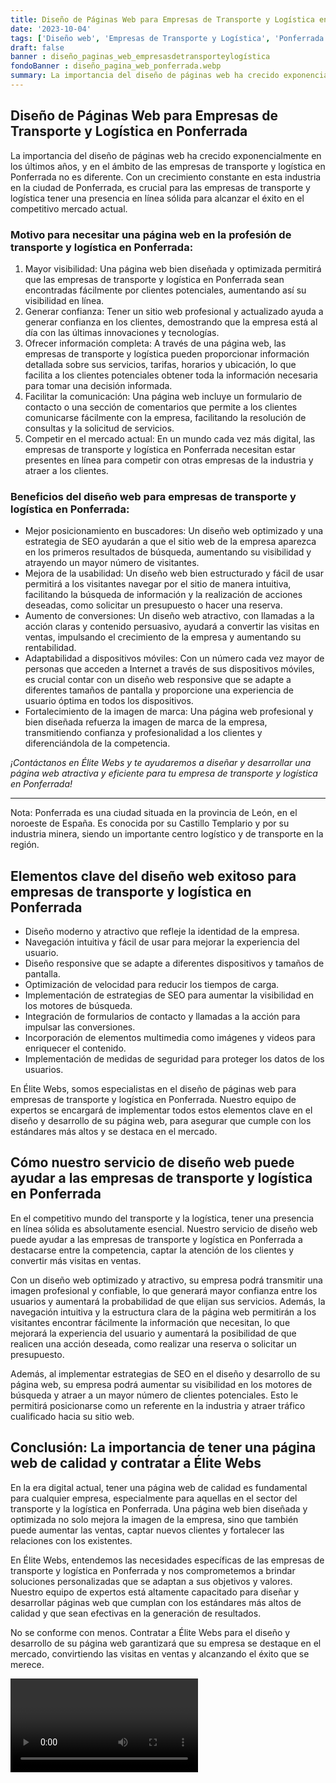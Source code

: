 ```yaml
---
title: Diseño de Páginas Web para Empresas de Transporte y Logística en Ponferrada
date: '2023-10-04'
tags: ['Diseño web', 'Empresas de Transporte y Logística', 'Ponferrada']
draft: false
banner : diseño_paginas_web_empresasdetransporteylogística
fondoBanner : diseño_pagina_web_ponferrada.webp
summary: La importancia del diseño de páginas web ha crecido exponencialmente en los últimos años, y en el ámbito de las empresas de transporte y logística en Ponferrada no es diferente. Con un crecimiento constante en esta industria en la ciudad de Ponferrada, es crucial para las empresas de transporte y logística tener una presencia en línea sólida para alcanzar el éxito en el competitivo mercado actual.
---
```


## Diseño de Páginas Web para Empresas de Transporte y Logística en Ponferrada

La importancia del diseño de páginas web ha crecido exponencialmente en los últimos años, y en el ámbito de las empresas de transporte y logística en Ponferrada no es diferente. Con un crecimiento constante en esta industria en la ciudad de Ponferrada, es crucial para las empresas de transporte y logística tener una presencia en línea sólida para alcanzar el éxito en el competitivo mercado actual.

### Motivo para necesitar una página web en la profesión de transporte y logística en Ponferrada:

1. Mayor visibilidad: Una página web bien diseñada y optimizada permitirá que las empresas de transporte y logística en Ponferrada sean encontradas fácilmente por clientes potenciales, aumentando así su visibilidad en línea.
2. Generar confianza: Tener un sitio web profesional y actualizado ayuda a generar confianza en los clientes, demostrando que la empresa está al día con las últimas innovaciones y tecnologías.
3. Ofrecer información completa: A través de una página web, las empresas de transporte y logística pueden proporcionar información detallada sobre sus servicios, tarifas, horarios y ubicación, lo que facilita a los clientes potenciales obtener toda la información necesaria para tomar una decisión informada.
4. Facilitar la comunicación: Una página web incluye un formulario de contacto o una sección de comentarios que permite a los clientes comunicarse fácilmente con la empresa, facilitando la resolución de consultas y la solicitud de servicios.
5. Competir en el mercado actual: En un mundo cada vez más digital, las empresas de transporte y logística en Ponferrada necesitan estar presentes en línea para competir con otras empresas de la industria y atraer a los clientes.

### Beneficios del diseño web para empresas de transporte y logística en Ponferrada:

- Mejor posicionamiento en buscadores: Un diseño web optimizado y una estrategia de SEO ayudarán a que el sitio web de la empresa aparezca en los primeros resultados de búsqueda, aumentando su visibilidad y atrayendo un mayor número de visitantes.
- Mejora de la usabilidad: Un diseño web bien estructurado y fácil de usar permitirá a los visitantes navegar por el sitio de manera intuitiva, facilitando la búsqueda de información y la realización de acciones deseadas, como solicitar un presupuesto o hacer una reserva.
- Aumento de conversiones: Un diseño web atractivo, con llamadas a la acción claras y contenido persuasivo, ayudará a convertir las visitas en ventas, impulsando el crecimiento de la empresa y aumentando su rentabilidad.
- Adaptabilidad a dispositivos móviles: Con un número cada vez mayor de personas que acceden a Internet a través de sus dispositivos móviles, es crucial contar con un diseño web responsive que se adapte a diferentes tamaños de pantalla y proporcione una experiencia de usuario óptima en todos los dispositivos.
- Fortalecimiento de la imagen de marca: Una página web profesional y bien diseñada refuerza la imagen de marca de la empresa, transmitiendo confianza y profesionalidad a los clientes y diferenciándola de la competencia.

*¡Contáctanos en Élite Webs y te ayudaremos a diseñar y desarrollar una página web atractiva y eficiente para tu empresa de transporte y logística en Ponferrada!*

---
Nota: Ponferrada es una ciudad situada en la provincia de León, en el noroeste de España. Es conocida por su Castillo Templario y por su industria minera, siendo un importante centro logístico y de transporte en la región.

<GifSeo />

<Cta />

## Elementos clave del diseño web exitoso para empresas de transporte y logística en Ponferrada

- Diseño moderno y atractivo que refleje la identidad de la empresa.
- Navegación intuitiva y fácil de usar para mejorar la experiencia del usuario.
- Diseño responsive que se adapte a diferentes dispositivos y tamaños de pantalla.
- Optimización de velocidad para reducir los tiempos de carga.
- Implementación de estrategias de SEO para aumentar la visibilidad en los motores de búsqueda.
- Integración de formularios de contacto y llamadas a la acción para impulsar las conversiones.
- Incorporación de elementos multimedia como imágenes y videos para enriquecer el contenido.
- Implementación de medidas de seguridad para proteger los datos de los usuarios.

En Élite Webs, somos especialistas en el diseño de páginas web para empresas de transporte y logística en Ponferrada. Nuestro equipo de expertos se encargará de implementar todos estos elementos clave en el diseño y desarrollo de su página web, para asegurar que cumple con los estándares más altos y se destaca en el mercado.

## Cómo nuestro servicio de diseño web puede ayudar a las empresas de transporte y logística en Ponferrada

En el competitivo mundo del transporte y la logística, tener una presencia en línea sólida es absolutamente esencial. Nuestro servicio de diseño web puede ayudar a las empresas de transporte y logística en Ponferrada a destacarse entre la competencia, captar la atención de los clientes y convertir más visitas en ventas.

Con un diseño web optimizado y atractivo, su empresa podrá transmitir una imagen profesional y confiable, lo que generará mayor confianza entre los usuarios y aumentará la probabilidad de que elijan sus servicios. Además, la navegación intuitiva y la estructura clara de la página web permitirán a los visitantes encontrar fácilmente la información que necesitan, lo que mejorará la experiencia del usuario y aumentará la posibilidad de que realicen una acción deseada, como realizar una reserva o solicitar un presupuesto.

Además, al implementar estrategias de SEO en el diseño y desarrollo de su página web, su empresa podrá aumentar su visibilidad en los motores de búsqueda y atraer a un mayor número de clientes potenciales. Esto le permitirá posicionarse como un referente en la industria y atraer tráfico cualificado hacia su sitio web.

## Conclusión: La importancia de tener una página web de calidad y contratar a Élite Webs

En la era digital actual, tener una página web de calidad es fundamental para cualquier empresa, especialmente para aquellas en el sector del transporte y la logística en Ponferrada. Una página web bien diseñada y optimizada no solo mejora la imagen de la empresa, sino que también puede aumentar las ventas, captar nuevos clientes y fortalecer las relaciones con los existentes.

En Élite Webs, entendemos las necesidades específicas de las empresas de transporte y logística en Ponferrada y nos comprometemos a brindar soluciones personalizadas que se adaptan a sus objetivos y valores. Nuestro equipo de expertos está altamente capacitado para diseñar y desarrollar páginas web que cumplan con los estándares más altos de calidad y que sean efectivas en la generación de resultados.

No se conforme con menos. Contratar a Élite Webs para el diseño y desarrollo de su página web garantizará que su empresa se destaque en el mercado, convirtiendo las visitas en ventas y alcanzando el éxito que se merece.

<Video />

<CtaBot job='Empresas de Transporte y Logística' city='Ponferrada'/>

<Gmaps query='Ponferrada+españa+maps' />